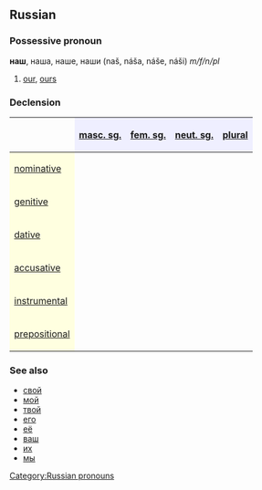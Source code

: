 ==Russian==
[[Category:Russian pronouns]]
===Possessive pronoun===
'''наш''', наша, наше, наши (naš, náša, náše, náši) ''m/f/n/pl''

# [[our]], [[ours]]

===Declension===
{| border="1" cellpadding="4" cellspacing="0"
!
! style="background-color: #EFEFFF" align="center"|[[masculine|masc. sg.]]
! style="background-color: #EFEFFF" align="center"|[[feminine|fem. sg.]]
! style="background-color: #EFEFFF" align="center"|[[neuter|neut. sg.]]
! style="background-color: #EFEFFF" align="center"|[[plural]]
|-
! style="background-color: #FFFFE0" align="left"|[[nominative case|nominative]]
| align="center"|{{Unicode|наш}}
| align="center"|{{Unicode|на́ша}}
| align="center"|{{Unicode|на́ше}}
| align="center"|{{Unicode|на́ши}}
|-
! style="background-color: #FFFFE0" align="left"|[[genitive case|genitive]]
| align="center"|{{Unicode|на́шего}}
| align="center"|{{Unicode|на́шей}}
| align="center"|{{Unicode|на́шего}}
| align="center"|{{Unicode|на́ших}}
|-
! style="background-color: #FFFFE0" align="left"|[[dative case|dative]]
| align="center"|{{Unicode|на́шему}}
| align="center"|{{Unicode|на́шей}}
| align="center"|{{Unicode|на́шему}}
| align="center"|{{Unicode|на́шим}}
|-
! style="background-color: #FFFFE0" align="left"|[[accusative case|accusative]]
| align="center"|{{Unicode|наш, на́шего}}
| align="center"|{{Unicode|на́шу}}
| align="center"|{{Unicode|на́ше}}
| align="center"|{{Unicode|на́ши, на́ших}}
|-
! style="background-color: #FFFFE0" align="left"|[[instrumental case|instrumental]]
| align="center"|{{Unicode|на́шим}}
| align="center"|{{Unicode|на́шей, на́шею}}
| align="center"|{{Unicode|на́шим}}
| align="center"|{{Unicode|на́шими}}
|-
! style="background-color: #FFFFE0" align="left"|[[prepositional case|prepositional]]
| align="center"|{{Unicode|о на́шем}}
| align="center"|{{Unicode|о на́шей}}
| align="center"|{{Unicode|о на́шем}}
| align="center"|{{Unicode|о на́ших}}
|}

===See also===
*[[свой]]
*[[мой]]
*[[твой]]
*[[его]]
*[[её]]
*[[ваш]]
*[[их]]
*[[мы]]